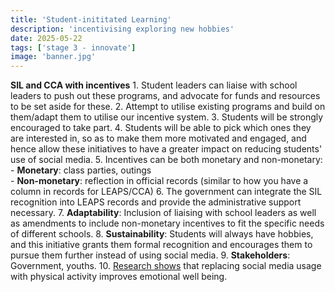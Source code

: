 ```yaml
---
title: 'Student-inititated Learning'
description: 'incentivising exploring new hobbies'
date: 2025-05-22
tags: ['stage 3 - innovate']
image: 'banner.jpg'
---
```


**SIL and CCA with incentives**
    1. Student leaders can liaise with school leaders to push out these programs, and advocate for funds and resources to be set aside for these.
    2. Attempt to utilise existing programs and build on them/adapt them to utilise our incentive system.
    3. Students will be strongly encouraged to take part.
    4. Students will be able to pick which ones they are interested in, so as to make them more motivated and engaged, and hence allow these initiatives to have a greater impact on reducing students' use of social media.
    5. Incentives can be both monetary and non-monetary:  
        - **Monetary**: class parties, outings  
        - **Non-monetary**: reflection in official records (similar to how you have a column in records for LEAPS/CCA)
    6. The government can integrate the SIL recognition into LEAPS records and provide the administrative support necessary.
    7. **Adaptability**: Inclusion of liaising with school leaders as well as amendments to include non-monetary incentives to fit the specific needs of different schools.
    8. **Sustainability**: Students will always have hobbies, and this initiative grants them formal recognition and encourages them to pursue them further instead of using social media.
    9. **Stakeholders**: Government, youths.
    10. [Research shows](https://pmc.ncbi.nlm.nih.gov/articles/PMC9156660/) that replacing social media usage with physical activity improves emotional well being. 